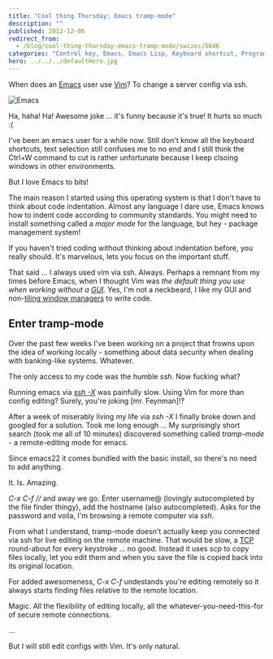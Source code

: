 ```yaml
---
title: "Cool thing Thursday: Emacs tramp-mode"
description: ""
published: 2012-12-06
redirect_from:
  - /blog/cool-thing-thursday-emacs-tramp-mode/swizec/5646
categories: "Control key, Emacs, Emacs Lisp, Keyboard shortcut, Programming, Text editor, Uncategorized, Vim"
hero: ../../../defaultHero.jpg
---
```


When does an [Emacs](http://www.gnu.org/software/emacs) user use [Vim](http://www.vim.org)? To change a server config via ssh.

![Emacs](./img/Emacs19e2ea.png)

Ha, haha! Ha! Awesome joke ... it's funny because it's true! It hurts so much :(

I've been an emacs user for a while now. Still don't know all the keyboard shortcuts, text selection still confuses me to no end and I still think the Ctrl+W command to cut is rather unfortunate because I keep clsoing windows in other environments.

But I love Emacs to bits!

The main reason I started using this operating system is that I don't have to think about code indentation. Almost any language I dare use, Emacs knows how to indent code according to community standards. You might need to install something called a _major mode_ for the language, but hey - package management system!

If you haven't tried coding without thinking about indentation before, you really should. It's marvelous, lets you focus on the important stuff.

That said ... I always used vim via ssh. Always. Perhaps a remnant from my times before Emacs, when I thought Vim was _the default thing you use when working without a [GUI](http://en.wikipedia.org/wiki/Graphical_user_interface)._ Yes, I'm not a neckbeard, I like my GUI and non-[tiling window managers](http://en.wikipedia.org/wiki/Tiling_window_manager) to write code.

## Enter tramp-mode

Over the past few weeks I've been working on a project that frowns upon the idea of working locally - something about data security when dealing with banking-like systems. Whatever.

The only access to my code was the humble _ssh_. Now fucking what?

Running emacs via _[ssh -X](http://en.wikipedia.org/wiki/Secure_Shell)_ was painfully slow. Using Vim for more than config editing? Surely, you're joking \[mr. Feynman]!?

After a week of miserably living my life via _ssh -X_ I finally broke down and googled for a solution. Took me long enough ... My surprisingly short search (took me all of 10 minutes) discovered something called _tramp-mode_ - a remote-editing mode for emacs.

Since emacs22 it comes bundled with the basic install, so there's no need to add anything.

It. Is. Amazing.

_C-x C-f //_ and away we go. Enter username@ (lovingly autocompleted by the file finder thingy), add the hostname (also autocompleted). Asks for the password and voila, I'm browsing a remote computer via _ssh_.

From what I understand, tramp-mode doesn't actually keep you connected via ssh for live editing on the remote machine. That would be slow, a [TCP](http://en.wikipedia.org/wiki/Transmission_Control_Protocol) round-about for every keystroke ... no good. Instead it uses _scp_ to copy files locally, let you edit them and when you save the file is copied back into its original location.

For added awesomeness, _C-x C-f_ undestands you're editing remotely so it always starts finding files relative to the remote location.

Magic. All the flexibility of editing locally, all the whatever-you-need-this-for of secure remote connections.

...

But I will still edit configs with Vim. It's only natural.
